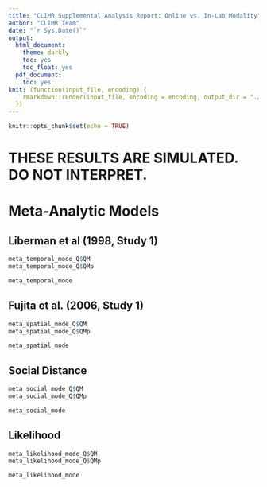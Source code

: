 ```yaml
---
title: "CLIMR Supplemental Analysis Report: Online vs. In-Lab Modality"
author: "CLIMR Team"
date: "`r Sys.Date()`"
output:
  html_document:
    theme: darkly
    toc: yes
    toc_float: yes
  pdf_document:
    toc: yes
knit: (function(input_file, encoding) {
    rmarkdown::render(input_file, encoding = encoding, output_dir = "./reports/")
  })
---
```


```r
knitr::opts_chunk$set(echo = TRUE)

```

# **THESE RESULTS ARE SIMULATED. DO NOT INTERPRET.**

# Meta-Analytic Models

## Liberman et al (1998, Study 1)

```r
meta_temporal_mode_Q$QM
meta_temporal_mode_Q$QMp
```

```r
meta_temporal_mode
```

## Fujita et al. (2006, Study 1)

```r
meta_spatial_mode_Q$QM
meta_spatial_mode_Q$QMp
```

```r
meta_spatial_mode
```

## Social Distance

```r
meta_social_mode_Q$QM
meta_social_mode_Q$QMp
```

```r
meta_social_mode
```

## Likelihood

```r
meta_likelihood_mode_Q$QM
meta_likelihood_mode_Q$QMp
```

```r
meta_likelihood_mode
```
